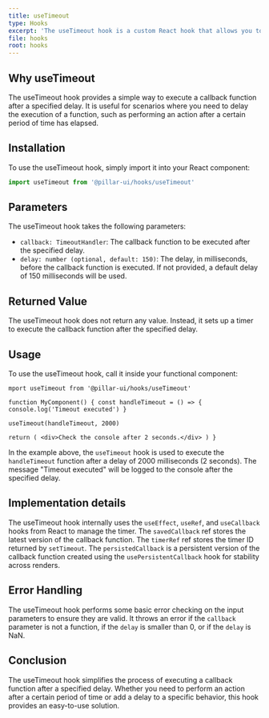 ```yaml
---
title: useTimeout
type: Hooks
excerpt: 'The useTimeout hook is a custom React hook that allows you to execute a callback function after a specified delay.'
file: hooks
root: hooks
---
```


## Why useTimeout

The useTimeout hook provides a simple way to execute a callback function after a specified delay. It is useful for scenarios where you need to delay the execution of a function, such as performing an action after a certain period of time has elapsed.

## Installation

To use the useTimeout hook, simply import it into your React component:

```ts
import useTimeout from '@pillar-ui/hooks/useTimeout'
```

## Parameters

The useTimeout hook takes the following parameters:

- `callback: TimeoutHandler`: The callback function to be executed after the specified delay.
- `delay: number (optional, default: 150)`: The delay, in milliseconds, before the callback function is executed. If not provided, a default delay of 150 milliseconds will be used.

## Returned Value

The useTimeout hook does not return any value. Instead, it sets up a timer to execute the callback function after the specified delay.

## Usage

To use the useTimeout hook, call it inside your functional component:

```tsx
mport useTimeout from '@pillar-ui/hooks/useTimeout'

function MyComponent() { const handleTimeout = () => { console.log('Timeout executed') }

useTimeout(handleTimeout, 2000)

return ( <div>Check the console after 2 seconds.</div> ) }
```

In the example above, the `useTimeout` hook is used to execute the `handleTimeout` function after a delay of 2000 milliseconds (2 seconds). The message "Timeout executed" will be logged to the console after the specified delay.

## Implementation details

The useTimeout hook internally uses the `useEffect`, `useRef`, and `useCallback` hooks from React to manage the timer. The `savedCallback` ref stores the latest version of the callback function. The `timerRef` ref stores the timer ID returned by `setTimeout`. The `persistedCallback` is a persistent version of the callback function created using the `usePersistentCallback` hook for stability across renders.

## Error Handling

The useTimeout hook performs some basic error checking on the input parameters to ensure they are valid. It throws an error if the `callback` parameter is not a function, if the `delay` is smaller than 0, or if the `delay` is NaN.

## Conclusion

The useTimeout hook simplifies the process of executing a callback function after a specified delay. Whether you need to perform an action after a certain period of time or add a delay to a specific behavior, this hook provides an easy-to-use solution.
